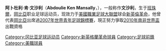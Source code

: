 {{Infobox Football biography
| image = [[File:Abdoulie-Mansally.jpg|180px]]
| playername = 文沙利
| fullname = Abdoulie Ken Mansally
| dateofbirth = {{birth date and age|1989|1|29}}
| cityofbirth = [[班珠爾|班珠爾]]
| countryofbirth = [[岡比亞|岡比亞]]
| height = {{height|ft=5|in=9}}
| position = [[前鋒_(足球)|前鋒]]
| currentclub =  [[新英倫革命|新英倫革命]]
| clubnumber = 29
| youthyears = 
| youthclubs = 
| years =2006-07 <br/>2007-
| clubs = [[皇家班珠爾足球會|皇家班珠爾]]<br/> [[新英倫革命|新英倫革命]]
| caps(goals) = <br/> 12 (2)
| nationalyears = 2008-
| nationalteam =  [[岡比亞國家足球隊|岡比亞]]
| nationalcaps(goals) = 2 (0) 
| pcupdate = 11 May 2008
| ntupdate = 25 July 2008
}}
'''阿卜杜利·肯·文沙利'''（'''Abdoulie Ken Mansally'''，{{bd|1989年|1月29日|}}），一般称作'''文沙利'''，生于[[班珠爾|班珠爾]]，[[岡比亞|岡比亞]]职业足球运动员，现效力于[[美國職業足球大聯盟|美國職業足球大聯盟]]球会[[新英倫革命|新英倫革命]]，他曾代表[[岡比亞國家足球隊|岡比亞]]出席過[[2007年世界青年足球錦標賽|2007年世界青年足球錦標賽]]，現正努力爭取[[2010年南非世界盃|2010年南非世界盃]]出戰資格

{{DEFAULTSORT:Mansally, Abdoulie}}
[[Category:冈比亚足球运动员|Category:冈比亚足球运动员]]
[[Category:新英格蘭革命球員|Category:新英格蘭革命球員]]
[[Category:足球前鋒|Category:足球前鋒]]
[[Category:美職球員|Category:美職球員]]